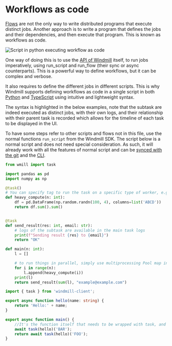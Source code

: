 
# Workflows as code

[Flows](../../flows/1_flow_editor.mdx) are not the only way to write distributed programs that execute distinct jobs. Another approach is to write a program that defines the jobs and their dependencies, and then execute that program. This is known as workflows as code.

![Script in python executing workflow as code](./python_editor.png 'Script in python executing workflow as code')

One way of doing this is to use the [API of Windmill](https://app.windmill.dev/openapi.html) itself, to run jobs imperatively, using run_script and run_flow (their sync or async counterparts). This is a powerful way to define workflows, but it can be complex and verbose.

It also requires to define the different jobs in different scripts. This is why Windmill supports defining workflows as code in a single script in both [Python](../../getting_started/0_scripts_quickstart/2_python_quickstart/index.mdx) and [TypeScript](../../getting_started/0_scripts_quickstart/1_typescript_quickstart/index.mdx) using intuitive and lightweight syntax.

The syntax is highlighted in the below examples, note that the subtask are indeed executed as distinct jobs, with their own logs, and their relationship with their parent task is recorded which allows for the timeline of each task to be displayed in the UI.

To have some steps refer to other scripts and flows not in this file, use the normal functions `run_script` from the Windmill SDK. The script below is a normal script and does not need special consideration. As such, it will already work with all the features of normal script and can be [synced with the git](../../advanced/11_git_sync/index.mdx) and the [CLI](../../advanced/11_git_sync/cli_sync.mdx).

<Tabs className="unique-tabs">
<TabItem value="python" label="Python" attributes={{className: "text-xs p-4 !mt-0 !ml-0"}}>

```python
from wmill import task

import pandas as pd
import numpy as np

@task()
# You can specify tag to run the task on a specific type of worker, e.g. @task(tag="custom_tag")
def heavy_compute(n: int):
    df = pd.DataFrame(np.random.randn(100, 4), columns=list('ABCD'))
    return df.sum().sum()


@task
def send_result(res: int, email: str):
    # logs of the subtask are available in the main task logs
    print(f"Sending result {res} to {email}")
    return "OK"

def main(n: int):
    l = []

    # to run things in parallel, simply use multiprocessing Pool map instead: https://docs.python.org/3/library/multiprocessing.html
    for i in range(n):
        l.append(heavy_compute(i))
    print(l)
    return send_result(sum(l), "example@example.com")

```

</TabItem>
<TabItem value="deno" label="TypeScript (Bun)" attributes={{className: "text-xs p-4 !mt-0 !ml-0"}}>

```typescript
import { task } from 'windmill-client';

export async function hello(name: string) {
	return 'Hello:' + name;
}

export async function main() {
	//It's the function itself that needs to be wrapped with task, and it's always a promise even
	await task(hello)('BAR');
	return await task(hello)('FOO');
}
```

</TabItem>
</Tabs>
